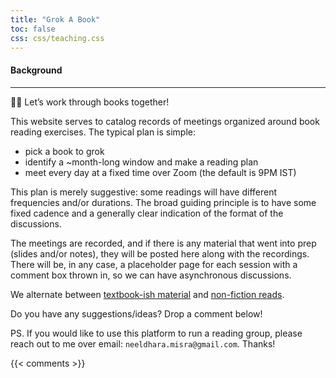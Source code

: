 ```yaml
---
title: "Grok A Book"
toc: false
css: css/teaching.css
---
```


#### Background

---


👋🏽 Let's work through books together!

This website serves to catalog records of meetings organized around book reading exercises. The typical plan is simple:

- pick a book to grok
- identify a ~month-long window and make a reading plan
- meet every day at a fixed time over Zoom (the default is 9PM IST)

This plan is merely suggestive: some readings will have different frequencies and/or durations. The broad guiding principle is to have some fixed cadence and a generally clear indication of the format of the discussions. 

The meetings are recorded, and if there is any material that went into prep (slides and/or notes), they will be posted here along with the recordings. There will be, in any case, a placeholder page for each session with a comment box thrown in, so we can have asynchronous discussions. 


We alternate between [textbook-ish material](texts.qmd) and [non-fiction reads](non-fiction.qmd).

Do you have any suggestions/ideas? Drop a comment below! 

PS. If you would like to use this platform to run a reading group, please reach out to me over email: `neeldhara.misra@gmail.com`. Thanks!

{{< comments >}}
